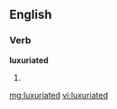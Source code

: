 ==English==

===Verb===
'''luxuriated'''

# {{past of|[[luxuriate]]}}

[[mg:luxuriated]]
[[vi:luxuriated]]